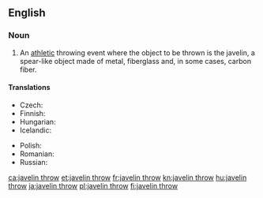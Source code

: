 ==English==
{{wikipedia}}

===Noun===
{{en-noun|-|head=[[javelin]] [[throw]]}}

# {{lb|en|athletics}} An [[athletic]] throwing event where the object to be thrown is the javelin, a spear-like object made of metal, fiberglass and, in some cases, carbon fiber.

====Translations====
{{trans-top|athletic event where a javelin is thrown}}
* Czech: {{t|cs|hod oštěpem|m}}
* Finnish: {{t+|fi|keihäänheitto}}
* Hungarian: {{t+|hu|gerelyhajítás}}
* Icelandic: {{t|is|spjótkast|n}}
{{trans-mid}}
* Polish: {{t+|pl|rzut oszczepem|m}}
* Romanian: {{t|ro|aruncarea suliței|f}}
* Russian: {{t|ru|метание копья|sc=Cyrl}}
{{trans-bottom}}

[[ca:javelin throw]]
[[et:javelin throw]]
[[fr:javelin throw]]
[[kn:javelin throw]]
[[hu:javelin throw]]
[[ja:javelin throw]]
[[pl:javelin throw]]
[[fi:javelin throw]]